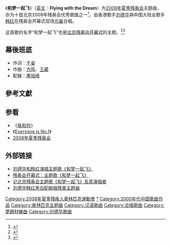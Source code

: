 《'''和梦一起飞'''》（[[英文|英文]]：'''Flying with the Dream'''）为[[2008年夏季残奥会|2008年夏季残奥会]]主题曲，亦为十首北京2008年残奥会优秀歌曲之一<ref>{{Cite web |url=http://sports.cctv.com/20080501/100861.shtml |title=奥运歌曲征评颁奖 北京2008残奥会优秀歌曲奖 |accessdate=2008-09-08 |archive-date=2008-05-03 |archive-url=https://web.archive.org/web/20080503051102/http://sports.cctv.com/20080501/100861.shtml |dead-url=no }}</ref>，由香港歌手[[刘德华|刘德华]]與中国大陆女歌手[[韩红|韩红]]在残奥会开幕式现场[[国家体育场_(北京)|鸟巢]]合唱。

这首歌的名字“和梦一起飞”也是[[2008年夏季残疾人奥林匹克运动会开幕式|北京残奥会开幕式]]的主题。<ref>{{Cite web |url=http://sports.cctv.com/20080906/105609.shtml |title=2008北京残奥会主题歌《和梦一起飞》 |access-date=2008-09-08 |archive-url=https://web.archive.org/web/20080909233605/http://sports.cctv.com/20080906/105609.shtml |archive-date=2008-09-09 |dead-url=yes }}</ref><ref>{{Cite web |url=http://v.cctv.com/html/wwwwxinwen/2008/09/wwwwxinwen_300_20080906_58.shtml |title=今日关注超越梦想：和梦一起飞 |access-date=2008-09-08 |archive-date=2019-08-11 |archive-url=https://web.archive.org/web/20190811125437/http://v.cctv.com/html/wwwwxinwen/2008/09/wwwwxinwen_300_20080906_58.shtml |dead-url=yes }}</ref> 

==幕後班底==
*作词：[[千姿|千姿]] 
*作曲：[[方鸣|方鸣]]、[[王葳|王葳]]
*配器：[[惠培峰|惠培峰]]

==參考文獻==
<div class="references-small">
<references />

==参看==
*《[[我和你|我和你]]》
*《[[Everyone_is_No.1|Everyone is No.1]]》
*[[2008年夏季残奥会|2008年夏季残奥会]]

==外部链接==
*[https://web.archive.org/web/20080910032639/http://paralympic.beijing2008.cn/video/jingcai/kaimu01/ 刘德华和韩红演唱主题歌《和梦一起飞》]
*[http://news.xinhuanet.com/olympics/2008-09/06/content_9809009.htm 残奥会开幕式：主题歌《和梦一起飞》]{{Wayback|url=http://news.xinhuanet.com/olympics/2008-09/06/content_9809009.htm |date=20090113091222 }}
*[http://news.xinhuanet.com/olympics/2008-09/06/content_9814652.htm 记北京残奥会主题歌《和梦一起飞》及其演唱者]{{Wayback|url=http://news.xinhuanet.com/olympics/2008-09/06/content_9814652.htm |date=20090204160242 }}
*[http://www.chinanews.com.cn/olympic/news/2008/09-06/1373488.shtml 刘德华韩红黑白配献唱残奥主题曲]{{Wayback|url=http://www.chinanews.com.cn/olympic/news/2008/09-06/1373488.shtml |date=20080914060128 }}

[[Category:2008年夏季殘疾人奧林匹克運動會|Category:2008年夏季殘疾人奧林匹克運動會]]
[[Category:2008年夏季奧林匹克运动会歌曲|*]] 
[[Category:2000年代中国歌曲作品|Category:2000年代中国歌曲作品]]
[[Category:奥林匹克主题曲|Category:奥林匹克主题曲]]
[[Category:汉语歌曲|Category:汉语歌曲]]
[[Category:合唱歌曲|Category:合唱歌曲]]
[[Category:夢題材樂曲|Category:夢題材樂曲]]
[[Category:刘德华歌曲|Category:刘德华歌曲]]